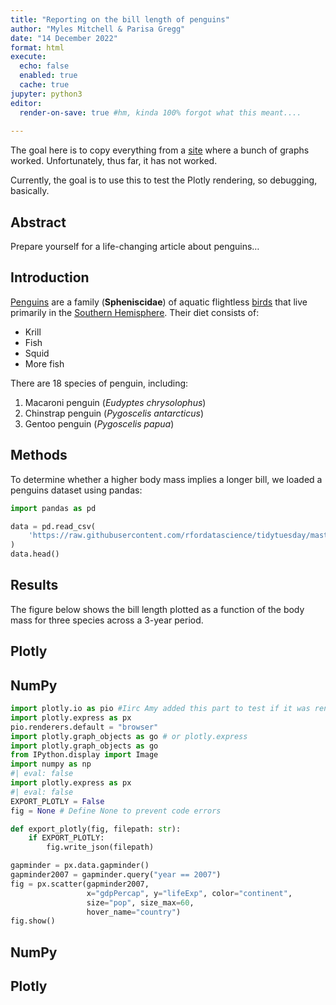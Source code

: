 ```yaml
---
title: "Reporting on the bill length of penguins"
author: "Myles Mitchell & Parisa Gregg"
date: "14 December 2022"
format: html
execute:
  echo: false
  enabled: true
  cache: true
jupyter: python3
editor:
  render-on-save: true #hm, kinda 100% forgot what this meant.... 
  
---
```


The goal here is to copy everything from a [site](https://www.jumpingrivers.com/blog/quarto-for-python-users/) where a bunch of graphs worked. Unfortunately, thus far, it has not worked. 

Currently, the goal is to use this to test the Plotly rendering, so debugging, basically. 


## Abstract

Prepare yourself for a life-changing article about penguins...

## Introduction

[Penguins](https://en.wikipedia.org/wiki/Penguin) are a family
(**Spheniscidae**) of aquatic flightless
[birds](https://en.wikipedia.org/wiki/Bird) that live primarily in the
[Southern Hemisphere](https://en.wikipedia.org/wiki/Southern_Hemisphere).
Their diet consists of:

- Krill
- Fish
- Squid
- More fish

There are 18 species of penguin, including:

1. Macaroni penguin (*Eudyptes chrysolophus*)
2. Chinstrap penguin (*Pygoscelis antarcticus*)
3. Gentoo penguin (*Pygoscelis papua*)

## Methods

To determine whether a higher body mass implies a longer bill, we loaded a
penguins dataset using pandas:

```python
import pandas as pd

data = pd.read_csv(
    'https://raw.githubusercontent.com/rfordatascience/tidytuesday/master/data/2020/2020-07-28/penguins.csv'
)
data.head()
```

## Results

The figure below shows the bill length plotted as a function of the body mass
for three species across a 3-year period.

## Plotly

## NumPy
```python
import plotly.io as pio #Iirc Amy added this part to test if it was render
import plotly.express as px
pio.renderers.default = "browser"
import plotly.graph_objects as go # or plotly.express 
import plotly.graph_objects as go
from IPython.display import Image
import numpy as np
#| eval: false
import plotly.express as px
#| eval: false
EXPORT_PLOTLY = False
fig = None # Define None to prevent code errors

def export_plotly(fig, filepath: str):
    if EXPORT_PLOTLY:
        fig.write_json(filepath)

gapminder = px.data.gapminder()
gapminder2007 = gapminder.query("year == 2007")
fig = px.scatter(gapminder2007, 
                 x="gdpPercap", y="lifeExp", color="continent", 
                 size="pop", size_max=60,
                 hover_name="country")
fig.show()
```


## NumPy

## Plotly

```python

```